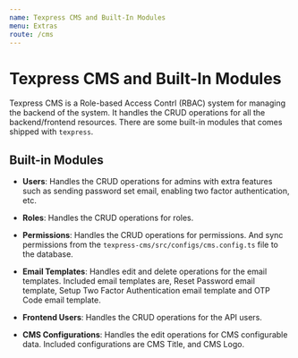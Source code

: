 ```yaml
---
name: Texpress CMS and Built-In Modules
menu: Extras
route: /cms
---
```


# Texpress CMS and Built-In Modules

Texpress CMS is a Role-based Access Contrl (RBAC) system for managing the backend of the system. It handles the CRUD operations for all the backend/frontend resources. There are some built-in modules that comes shipped with `texpress`.

## Built-in Modules

-   **Users**: Handles the CRUD operations for admins with extra features such as sending password set email, enabling two factor authentication, etc.

-   **Roles**: Handles the CRUD operations for roles.

-   **Permissions**: Handles the CRUD operations for permissions. And sync permissions from the `texpress-cms/src/configs/cms.config.ts` file to the database.

-   **Email Templates**: Handles edit and delete operations for the email templates. Included email templates are, Reset Password email template, Setup Two Factor Authentication email template and OTP Code email template.

-   **Frontend Users**: Handles the CRUD operations for the API users.

-   **CMS Configurations**: Handles the edit operations for CMS configurable data. Included configurations are CMS Title, and CMS Logo.
